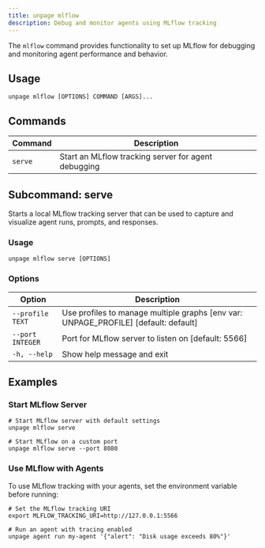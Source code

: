 ```yaml
---
title: unpage mlflow
description: Debug and monitor agents using MLflow tracking
---
```


The `mlflow` command provides functionality to set up MLflow for debugging and monitoring agent performance and behavior.

## Usage

```shell
unpage mlflow [OPTIONS] COMMAND [ARGS]...
```

## Commands

| Command | Description |
|---------|-------------|
| `serve` | Start an MLflow tracking server for agent debugging |

## Subcommand: serve

Starts a local MLflow tracking server that can be used to capture and visualize agent runs, prompts, and responses.

### Usage

```shell
unpage mlflow serve [OPTIONS]
```

### Options

| Option | Description |
|--------|-------------|
| `--profile TEXT` | Use profiles to manage multiple graphs [env var: UNPAGE_PROFILE] [default: default] |
| `--port INTEGER` | Port for MLflow server to listen on [default: 5566] |
| `-h, --help` | Show help message and exit |

## Examples

### Start MLflow Server

```shell
# Start MLflow server with default settings
unpage mlflow serve

# Start MLflow on a custom port
unpage mlflow serve --port 8080
```

### Use MLflow with Agents

To use MLflow tracking with your agents, set the environment variable before running:

```shell
# Set the MLflow tracking URI
export MLFLOW_TRACKING_URI=http://127.0.0.1:5566

# Run an agent with tracing enabled
unpage agent run my-agent '{"alert": "Disk usage exceeds 80%"}'
```
